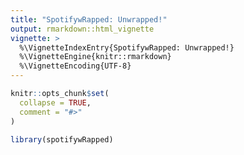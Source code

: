 ```yaml
---
title: "SpotifywRapped: Unwrapped!"
output: rmarkdown::html_vignette
vignette: >
  %\VignetteIndexEntry{SpotifywRapped: Unwrapped!}
  %\VignetteEngine{knitr::rmarkdown}
  %\VignetteEncoding{UTF-8}
---
```


```r
knitr::opts_chunk$set(
  collapse = TRUE,
  comment = "#>"
)
```

```r
library(spotifywRapped)
```
